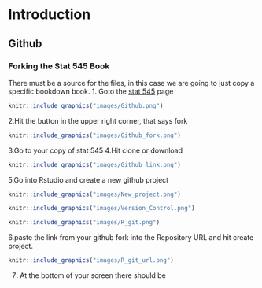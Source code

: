 # Introduction

## Github

### Forking the Stat 545 Book
There must be a source for the files, in this case we are going to just copy a specific bookdown book. 
1. Goto the [stat 545](https://github.com/rstudio-education/stat545) page
```r

knitr::include_graphics("images/Github.png")
```
2.Hit the button in the upper right corner, that says fork
```r

knitr::include_graphics("images/Github_fork.png")
```
3.Go to your copy of stat 545
4.Hit clone or download
```r

knitr::include_graphics("images/Github_link.png")
```
5.Go into Rstudio and create a new github project
```r

knitr::include_graphics("images/New_project.png")
```
```r

knitr::include_graphics("images/Version_Control.png")
```
```r

knitr::include_graphics("images/R_git.png")
```
6.paste the link from your github fork into the Repository URL and hit create project.
```r

knitr::include_graphics("images/R_git_url.png")
```
7. At the bottom of your screen there should be 